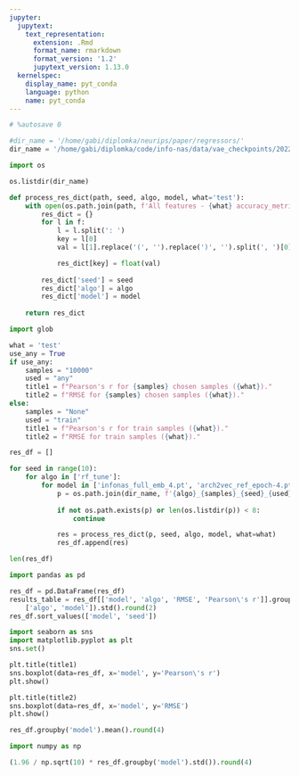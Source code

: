 ```yaml
---
jupyter:
  jupytext:
    text_representation:
      extension: .Rmd
      format_name: rmarkdown
      format_version: '1.2'
      jupytext_version: 1.13.0
  kernelspec:
    display_name: pyt_conda
    language: python
    name: pyt_conda
---
```


```python
# %autosave 0

#dir_name = '/home/gabi/diplomka/neurips/paper/regressors/'
dir_name = '/home/gabi/diplomka/code/info-nas/data/vae_checkpoints/2022-19-01_19-00-25/regr'
```

```python
import os

os.listdir(dir_name)
```

```python
def process_res_dict(path, seed, algo, model, what='test'):
    with open(os.path.join(path, f'All features - {what} accuracy_metrics.txt'), 'r') as f:
        res_dict = {}
        for l in f:
            l = l.split(': ')
            key = l[0]
            val = l[1].replace('(', '').replace(')', '').split(', ')[0]

            res_dict[key] = float(val)
            
        res_dict['seed'] = seed
        res_dict['algo'] = algo
        res_dict['model'] = model
    
    return res_dict
```

```python
import glob

what = 'test'
use_any = True
if use_any:
    samples = "10000"
    used = "any"
    title1 = f"Pearson's r for {samples} chosen samples ({what})."
    title2 = f"RMSE for {samples} chosen samples ({what})."
else:
    samples = "None"
    used = "train"
    title1 = f"Pearson's r for train samples ({what})."
    title2 = f"RMSE for train samples ({what})."

res_df = []

for seed in range(10):
    for algo in ['rf_tune']:
        for model in ['infonas_full_emb_4.pt', 'arch2vec_ref_epoch-4.pt', 'accuracy_emb_4.pt']:
            p = os.path.join(dir_name, f'{algo}_{samples}_{seed}_{used}_{model}')
            
            if not os.path.exists(p) or len(os.listdir(p)) < 8:
                continue

            res = process_res_dict(p, seed, algo, model, what=what)
            res_df.append(res)
```

```python
len(res_df)
```

```python
import pandas as pd

res_df = pd.DataFrame(res_df)
results_table = res_df[['model', 'algo', 'RMSE', 'Pearson\'s r']].groupby(
    ['algo', 'model']).std().round(2)
res_df.sort_values(['model', 'seed'])
```

```python
import seaborn as sns
import matplotlib.pyplot as plt
sns.set()

plt.title(title1)
sns.boxplot(data=res_df, x='model', y='Pearson\'s r')
plt.show()

plt.title(title2)
sns.boxplot(data=res_df, x='model', y='RMSE')
plt.show()
```

```python
res_df.groupby('model').mean().round(4)
```

```python
import numpy as np

(1.96 / np.sqrt(10) * res_df.groupby('model').std()).round(4)
```

```python

```

